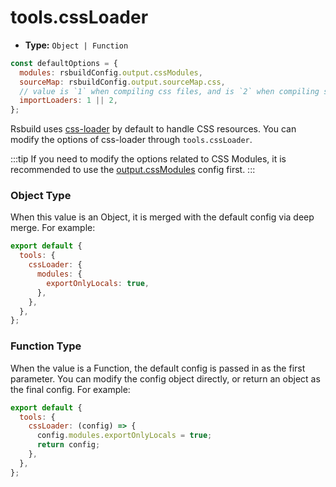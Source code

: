# tools.cssLoader

- **Type:** `Object | Function`

```js
const defaultOptions = {
  modules: rsbuildConfig.output.cssModules,
  sourceMap: rsbuildConfig.output.sourceMap.css,
  // value is `1` when compiling css files, and is `2` when compiling sass/less files
  importLoaders: 1 || 2,
};
```

Rsbuild uses [css-loader](https://github.com/webpack-contrib/css-loader) by default to handle CSS resources. You can modify the options of css-loader through `tools.cssLoader`.

:::tip
If you need to modify the options related to CSS Modules, it is recommended to use the [output.cssModules](/config/output/css-modules) config first.
:::

### Object Type

When this value is an Object, it is merged with the default config via deep merge. For example:

```js
export default {
  tools: {
    cssLoader: {
      modules: {
        exportOnlyLocals: true,
      },
    },
  },
};
```

### Function Type

When the value is a Function, the default config is passed in as the first parameter. You can modify the config object directly, or return an object as the final config. For example:

```js
export default {
  tools: {
    cssLoader: (config) => {
      config.modules.exportOnlyLocals = true;
      return config;
    },
  },
};
```
